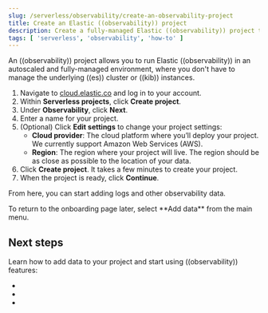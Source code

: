 ```yaml
---
slug: /serverless/observability/create-an-observability-project
title: Create an Elastic ((observability)) project
description: Create a fully-managed Elastic ((observability)) project to monitor the health of your applications.
tags: [ 'serverless', 'observability', 'how-to' ]
---
```



<Roles role="Admin" goal="create projects" />

<p><DocBadge template="technical preview" /></p>

An ((observability)) project allows you to run Elastic ((observability)) in an autoscaled and fully-managed environment,
where you don't have to manage the underlying ((es)) cluster or ((kib)) instances.

1. Navigate to [cloud.elastic.co](https://cloud.elastic.co/) and log in to your account.
1. Within **Serverless projects**, click **Create project**.
1. Under **Observability**, click **Next**.
1. Enter a name for your project.
1. (Optional) Click **Edit settings** to change your project settings:
    * **Cloud provider**: The cloud platform where you’ll deploy your project. We currently support Amazon Web Services (AWS).
    * **Region**: The <DocLink slug="/serverless/region">region</DocLink> where your project will live. The region should be as close as possible to the location of your data.
1. Click **Create project**. It takes a few minutes to create your project.
1. When the project is ready, click **Continue**.

From here, you can start adding logs and other observability data.

<DocCallOut title="Tip">
    To return to the onboarding page later, select **Add data** from the main menu.
</DocCallOut>

## Next steps

Learn how to add data to your project and start using ((observability)) features:

* <DocLink slug="/serverless/observability/get-started-with-logs"/>
* <DocLink slug="/serverless/observability/apm-get-started"/>
* <DocLink slug="/serverless/observability/get-started-with-metrics"/>
